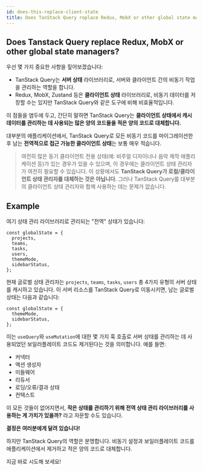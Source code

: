 ```yaml
---
id: does-this-replace-client-state
title: Does TanStack Query replace Redux, MobX or other global state managers?
---
```


## Does Tanstack Query replace Redux, MobX or other global state managers?

우선 몇 가지 중요한 사항을 짚어보겠습니다:

- TanStack Query는 **서버 상태** 라이브러리로, 서버와 클라이언트 간의 비동기 작업을 관리하는 역할을 합니다.
- Redux, MobX, Zustand 등은 **클라이언트 상태** 라이브러리로, 비동기 데이터를 저장할 수는 있지만 TanStack Query와 같은 도구에 비해 비효율적입니다.

이 점들을 염두에 두고, 간단히 말하면 TanStack Query는 **클라이언트 상태에서 캐시 데이터를 관리하는 데 사용되는 많은 양의 코드들을 적은 양의 코드로 대체합니다.**

대부분의 애플리케이션에서, TanStack Query로 모든 비동기 코드를 마이그레이션한 후 남는 **전역적으로 접근 가능한 클라이언트 상태**는 보통 매우 적습니다.

> 여전히 많은 동기 클라이언트 전용 상태(예: 비주얼 디자이너나 음악 제작 애플리케이션 등)가 있는 경우가 있을 수 있으며, 이 경우에는 클라이언트 상태 관리자가 여전히 필요할 수 있습니다. 이 상황에서도 **TanStack Query가 로컬/클라이언트 상태 관리자를 대체하는 것은 아닙니다**. 그러나 TanStack Query를 대부분의 클라이언트 상태 관리자와 함께 사용하는 데는 문제가 없습니다.

## Example

여기 상태 관리 라이브러리로 관리되는 "전역" 상태가 있습니다:

```tsx
const globalState = {
  projects,
  teams,
  tasks,
  users,
  themeMode,
  sidebarStatus,
};
```

현재 글로벌 상태 관리자는 `projects`, `teams`, `tasks`, `users` 총 4가지 유형의 서버 상태를 캐시하고 있습니다. 이 서버 리소스를 TanStack Query로 이동시키면, 남는 글로벌 상태는 다음과 같습니다:

```tsx
const globalState = {
  themeMode,
  sidebarStatus,
};
```

이는 `useQuery`와 `useMutation`에 대한 몇 가지 훅 호출로 서버 상태를 관리하는 데 사용되었던 보일러플레이트 코드도 제거된다는 것을 의미합니다. 예를 들면:

- 커넥터
- 액션 생성자
- 미들웨어
- 리듀서
- 로딩/오류/결과 상태
- 컨텍스트

이 모든 것들이 없어지면서, **작은 상태를 관리하기 위해 전역 상태 관리 라이브러리를 사용하는 게 가치가 있을까?** 라고 자문할 수도 있습니다.

**결정은 여러분에게 달려 있습니다!**

하지만 TanStack Query의 역할은 분명합니다. 비동기 설정과 보일러플레이트 코드를 애플리케이션에서 제거하고 적은 양의 코드로 대체합니다.

지금 바로 시도해 보세요!
